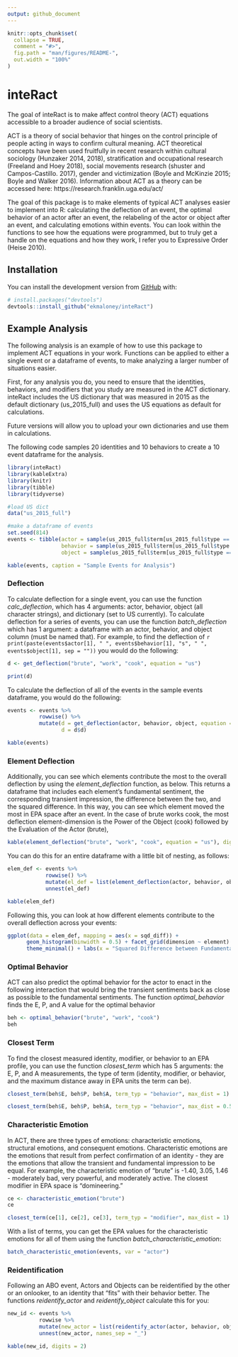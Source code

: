 ```yaml
---
output: github_document
---
```


<!-- README.md is generated from README.Rmd. Please edit that file -->

```r
knitr::opts_chunk$set(
  collapse = TRUE,
  comment = "#>",
  fig.path = "man/figures/README-",
  out.width = "100%"
)
```

# inteRact

<!-- badges: start -->
<!-- badges: end -->

The goal of inteRact is to make affect control theory (ACT) equations accessible to a broader audience of social scientists. 

ACT is a theory of social behavior that hinges on the control principle of people acting in ways to confirm cultural meaning. ACT theoretical concepts have been used fruitfully in recent research within cultural sociology (Hunzaker 2014, 2018), stratification and occupational research (Freeland and Hoey 2018), social movements research (shuster and Campos-Castillo. 2017), gender and victimization (Boyle and McKinzie 2015; Boyle and Walker 2016). Information about ACT as a theory can be accessed here: https://research.franklin.uga.edu/act/ 

The goal of this package is to make elements of typical ACT analyses easier to implement into R: calculating the deflection of an event, the optimal behavior of an actor after an event, the relabeling of the actor or object after an event, and calculating emotions within events. You can look within the functions to see how the equations were programmed, but to truly get a handle on the equations and how they work, I refer you to Expressive Order (Heise 2010). 


## Installation

You can install the development version from [GitHub](https://github.com/) with:

``` r
# install.packages("devtools")
devtools::install_github("ekmaloney/inteRact")
```
## Example Analysis 

The following analysis is an example of how to use this package to implement ACT equations in your work. Functions can be applied to either a single event or a dataframe of events, to make analyzing a larger number of situations easier.

First, for any analysis you do, you need to ensure that the identities, behaviors, and modifiers that you study are measured in the ACT dictionary. inteRact includes the US dictionary that was measured in 2015 as the default dictionary (us_2015_full) and uses the US equations as default for calculations. 

Future versions will allow you to upload your own dictionaries and use them in calculations. 

The following code samples 20 identities and 10 behaviors to create a 10 event dataframe for the analysis. 

```r
library(inteRact)
library(kableExtra)
library(knitr)
library(tibble)
library(tidyverse)

#load US dict
data("us_2015_full")

#make a dataframe of events 
set.seed(814)
events <- tibble(actor = sample(us_2015_full$term[us_2015_full$type == "identity"], 10),
                 behavior = sample(us_2015_full$term[us_2015_full$type == "behavior"], 10),
                 object = sample(us_2015_full$term[us_2015_full$type == "identity"], 10))

kable(events, caption = "Sample Events for Analysis")
```

### Deflection 

To calculate deflection for a single event, you can use the function *calc_deflection*, which has 4 arguments: actor, behavior, object (all character strings), and dictionary (set to US currently). To calculate deflection for a series of events, you can use the function *batch_deflection* which has 1 argument: a dataframe with an actor, behavior, and object column (must be named that). For example, to find the deflection of `r print(paste(events$actor[1], " ", events$behavior[1], "s", " ", events$object[1], sep = ""))` you would do the following: 

```r
d <- get_deflection("brute", "work", "cook", equation = "us")

print(d)
```

To calculate the deflection of all of the events in the sample events dataframe, you would do the following: 
```r

events <- events %>% 
          rowwise() %>% 
          mutate(d = get_deflection(actor, behavior, object, equation = "us"),
                 d = d$d)

kable(events)

```

### Element Deflection 

Additionally, you can see which elements contribute the most to the overall deflection by using the *element_deflection* function, as below. This returns a dataframe that includes each element's fundamental sentiment, the corresponding transient impression, the difference between the two, and the squared difference. In this way, you can see which element moved the most in EPA space after an event. In the case of brute works cook, the most deflection element-dimension is the Power of the Object (cook) followed by the Evaluation of the Actor (brute), 

```r
kable(element_deflection("brute", "work", "cook", equation = "us"), digits = 3)
```

You can do this for an entire dataframe with a little bit of nesting, as follows: 
```r

elem_def <- events %>%
            rowwise() %>%
            mutate(el_def = list(element_deflection(actor, behavior, object, equation = "us"))) %>%
            unnest(el_def)

kable(elem_def)
```
Following this, you can look at how different elements contribute to the overall deflection across your events: 
```r
ggplot(data = elem_def, mapping = aes(x = sqd_diff)) + 
      geom_histogram(binwidth = 0.5) + facet_grid(dimension ~ element) + 
      theme_minimal() + labs(x = "Squared Difference between Fundamental and Transient")
```

### Optimal Behavior 

ACT can also predict the optimal behavior for the actor to enact in the following interaction that would bring the transient sentiments back as close as possible to the fundamental sentiments. The function *optimal_behavior* finds the E, P, and A value for the optimal behavior

```r
beh <- optimal_behavior("brute", "work", "cook")
beh
```

### Closest Term 

To find the closest measured identity, modifier, or behavior to an EPA profile, you can use the function *closest_term* which has 5 arguments: the E, P, and A measurements, the type of term (identity, modifier, or behavior, and the maximum distance away in EPA units the term can be). 
```r
closest_term(beh$E, beh$P, beh$A, term_typ = "behavior", max_dist = 1)

closest_term(beh$E, beh$P, beh$A, term_typ = "behavior", max_dist = 0.5)
```
### Characteristic Emotion 

In ACT, there are three types of emotions: characteristic emotions, structural emotions, and consequent emotions. Characteristic emotions are the emotions that result from perfect confirmation of an identity - they are the emotions that allow the transient and fundamental impression to be equal. For example, the characteristic emotion of "brute" is -1.40, 3.05, 1.46 - moderately bad, very powerful, and moderately active. The closest modifier in EPA space is "domineering."

```r
ce <- characteristic_emotion("brute")
ce

closest_term(ce[1], ce[2], ce[3], term_typ = "modifier", max_dist = 1)
```

With a list of terms, you can get the EPA values for the characteristic emotions for all of them using the function *batch_characteristic_emotion*: 
```r
batch_characteristic_emotion(events, var = "actor")
```

### Reidentification 
Following an ABO event, Actors and Objects can be reidentified by the other or an onlooker, to an identity that "fits" with their behavior better. The functions *reidentify_actor* and *reidentify_object* calculate this for you: 
```r

new_id <- events %>% 
          rowwise %>%  
          mutate(new_actor = list(reidentify_actor(actor, behavior, object, equation = "us"))) %>% 
          unnest(new_actor, names_sep = "_")

kable(new_id, digits = 2)

```

